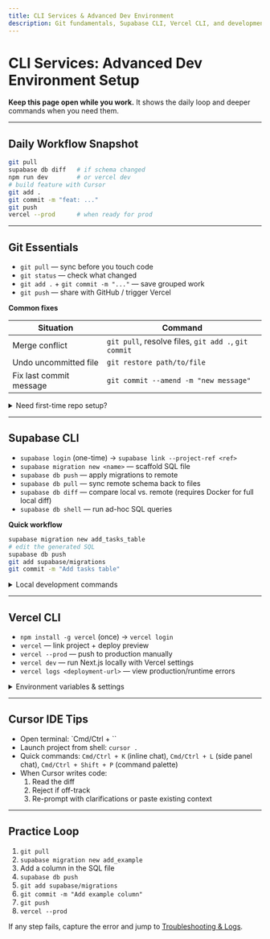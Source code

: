 ```yaml
---
title: CLI Services & Advanced Dev Environment
description: Git fundamentals, Supabase CLI, Vercel CLI, and development workflows for building full-stack applications.
---
```


# CLI Services: Advanced Dev Environment Setup

**Keep this page open while you work.** It shows the daily loop and deeper commands when you need them.

---

## Daily Workflow Snapshot

```bash
git pull
supabase db diff   # if schema changed
npm run dev        # or vercel dev
# build feature with Cursor
git add .
git commit -m "feat: ..."
git push
vercel --prod      # when ready for prod
```

---

## Git Essentials

- `git pull` — sync before you touch code
- `git status` — check what changed
- `git add .` + `git commit -m "..."` — save grouped work
- `git push` — share with GitHub / trigger Vercel

**Common fixes**

| Situation | Command |
| --- | --- |
| Merge conflict | `git pull`, resolve files, `git add .`, `git commit` |
| Undo uncommitted file | `git restore path/to/file` |
| Fix last commit message | `git commit --amend -m "new message"` |

<details>
<summary>Need first-time repo setup?</summary>

```bash
git init
git add .
git commit -m "Initial commit"
git remote add origin https://github.com/yourusername/your-repo.git
git push -u origin main
```

</details>

---

## Supabase CLI

- `supabase login` (one-time) → `supabase link --project-ref <ref>`
- `supabase migration new <name>` — scaffold SQL file
- `supabase db push` — apply migrations to remote
- `supabase db pull` — sync remote schema back to files
- `supabase db diff` — compare local vs. remote (requires Docker for full local diff)
- `supabase db shell` — run ad-hoc SQL queries

**Quick workflow**

```bash
supabase migration new add_tasks_table
# edit the generated SQL
supabase db push
git add supabase/migrations
git commit -m "Add tasks table"
```

<details>
<summary>Local development commands</summary>

```bash
supabase start     # spins up local stack (needs Docker)
supabase db reset  # apply migrations locally
supabase stop      # shut down local services
```

</details>

---

## Vercel CLI

- `npm install -g vercel` (once) → `vercel login`
- `vercel` — link project + deploy preview
- `vercel --prod` — push to production manually
- `vercel dev` — run Next.js locally with Vercel settings
- `vercel logs <deployment-url>` — view production/runtime errors

<details>
<summary>Environment variables & settings</summary>

- Pull config locally: `vercel pull`
- Manage env vars: `vercel env pull .env.production`
- List projects: `vercel ls`

</details>

---

## Cursor IDE Tips

- Open terminal: `Cmd/Ctrl + \``  
- Launch project from shell: `cursor .`
- Quick commands: `Cmd/Ctrl + K` (inline chat), `Cmd/Ctrl + L` (side panel chat), `Cmd/Ctrl + Shift + P` (command palette)
- When Cursor writes code:
  1. Read the diff
  2. Reject if off-track
  3. Re-prompt with clarifications or paste existing context

---

## Practice Loop

1. `git pull`
2. `supabase migration new add_example`
3. Add a column in the SQL file
4. `supabase db push`
5. `git add supabase/migrations`
6. `git commit -m "Add example column"`
7. `git push`
8. `vercel --prod`

If any step fails, capture the error and jump to [Troubleshooting & Logs](/troubleshooting).
